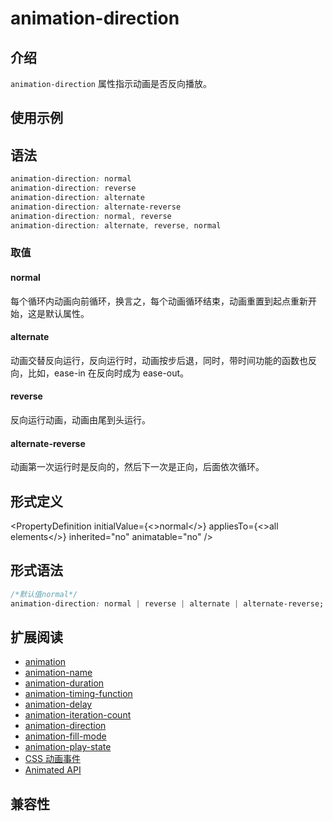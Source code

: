 
# animation-direction

## 介绍

`animation-direction` 属性指示动画是否反向播放。

## 使用示例

<Go
  example="css-api"
  img="https://lf-lynx.tiktok-cdns.com/obj/lynx-artifacts-oss-sg/lynx-website/assets/doc/css/animation-direction.gif"
  defaultEntryFile="dist/animation-direction.lynx.bundle"
  entry="src/animation-direction"
  defaultFile="src/animation-direction/App.tsx"
  entry="src/animation-direction"
/>

## 语法

```css
animation-direction: normal
animation-direction: reverse
animation-direction: alternate
animation-direction: alternate-reverse
animation-direction: normal, reverse
animation-direction: alternate, reverse, normal

```

### 取值

#### normal

每个循环内动画向前循环，换言之，每个动画循环结束，动画重置到起点重新开始，这是默认属性。

#### alternate

动画交替反向运行，反向运行时，动画按步后退，同时，带时间功能的函数也反向，比如，ease-in 在反向时成为 ease-out。

#### reverse

反向运行动画，动画由尾到头运行。

#### alternate-reverse

动画第一次运行时是反向的，然后下一次是正向，后面依次循环。

## 形式定义


<PropertyDefinition
  initialValue={<>normal</>}
  appliesTo={<>all elements</>}
  inherited="no"
  animatable="no"
/>

## 形式语法

```css
/*默认值normal*/
animation-direction: normal | reverse | alternate | alternate-reverse;
```

## 扩展阅读

- [animation](./animation.mdx)
- [animation-name](./animation-name.mdx)
- [animation-duration](./animation-duration.mdx)
- [animation-timing-function](./animation-timing-function.mdx)
- [animation-delay](./animation-delay.mdx)
- [animation-iteration-count](./animation-iteration-count.mdx)
- [animation-direction](./animation-direction.mdx)
- [animation-fill-mode](./animation-fill-mode.mdx)
- [animation-play-state](./animation-play-state.mdx)
- [CSS 动画事件](../../lynx-api/event/animation-event.mdx)
- [Animated API](../../lynx-api/lynx/lynx-animate-api.mdx)

## 兼容性


<LegacyCompatTable metadata="css/properties/animation-direction" />
